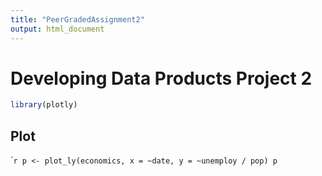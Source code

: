 ```yaml
---
title: "PeerGradedAssignment2"
output: html_document
---
```






# Developing Data Products Project 2


```r
library(plotly)
```

## Plot

````r
p <- plot_ly(economics, x = ~date, y = ~unemploy / pop)
p
```